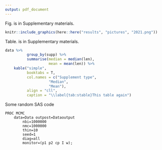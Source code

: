 ```yaml
---
output: pdf_document
---
```

\renewcommand{\thefigure}{S\arabic{figure}}
\setcounter{figure}{0}
\renewcommand{\thetable}{S\arabic{table}}
\setcounter{table}{0}
\renewcommand{\theequation}{S\arabic{equation}}
\setcounter{equation}{0}

Fig.\ref{fig:s2021} is in Supplementary materials.
```r
knitr::include_graphics(here::here("results", "pictures", "2021.png"))
```

Table.\ref{tab:stable} is in Supplementary materials.
```r
data %>% 
          group_by(supp) %>%
          summarise(median = median(len),
                    mean = mean(len)) %>% 
	kable("simple",
	      booktabs = T,
	      col.names = c("Supplement type", 
	      	    	"Median",
	      	    	"Mean"), 
	      align = "cll",
	      caption = "\\label{tab:stable}This table again")
```

Some random SAS code  
```
PROC MCMC 
	data=Data outpost=Dataoutput 
		nbi=1000000 
		nmc=1000000
		thin=10
		seed=1
		diag=all
		monitor=(p1 p2 cp I w); 
```
